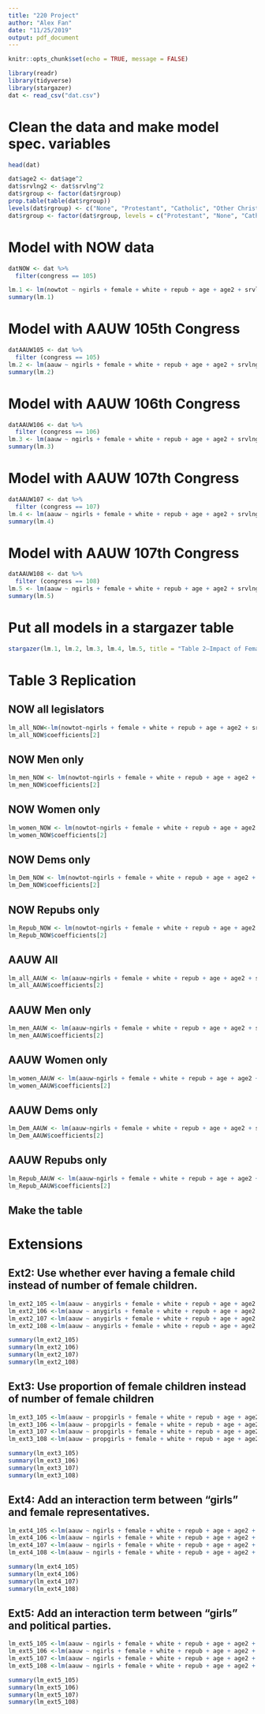 ```yaml
---
title: "220 Project"
author: "Alex Fan"
date: "11/25/2019"
output: pdf_document
---
```


```r
knitr::opts_chunk$set(echo = TRUE, message = FALSE)
```

```r
library(readr)
library(tidyverse)
library(stargazer)
dat <- read_csv("dat.csv")
```

# Clean the data and make model spec. variables
```r
head(dat)

dat$age2 <- dat$age^2
dat$srvlng2 <- dat$srvlng^2
dat$rgroup <- factor(dat$rgroup)
prop.table(table(dat$rgroup))
levels(dat$rgroup) <- c("None", "Protestant", "Catholic", "Other Christian", "Other religion")
dat$rgroup <- factor(dat$rgroup, levels = c("Protestant", "None", "Catholic", "Other Christian", "Other religion"))

```

# Model with NOW data
```r
datNOW <- dat %>%
  filter(congress == 105)

lm.1 <- lm(nowtot ~ ngirls + female + white + repub + age + age2 + srvlng + srvlng2 + rgroup + demvote + factor(totchi) + factor(region), data = datNOW)
summary(lm.1)
```

# Model with AAUW 105th Congress
```r
datAAUW105 <- dat %>%
  filter (congress == 105)
lm.2 <- lm(aauw ~ ngirls + female + white + repub + age + age2 + srvlng + srvlng2 + rgroup + demvote + factor(totchi) + factor(region), data = datAAUW105)
summary(lm.2)
```

# Model with AAUW 106th Congress
```r
datAAUW106 <- dat %>%
  filter (congress == 106)
lm.3 <- lm(aauw ~ ngirls + female + white + repub + age + age2 + srvlng + srvlng2 + rgroup + demvote + factor(totchi) + factor(region), data = datAAUW106)
summary(lm.3)
```

# Model with AAUW 107th Congress
```r
datAAUW107 <- dat %>%
  filter (congress == 107)
lm.4 <- lm(aauw ~ ngirls + female + white + repub + age + age2 + srvlng + srvlng2 + rgroup + demvote + factor(totchi) + factor(region), data = datAAUW107)
summary(lm.4)
```

# Model with AAUW 107th Congress
```r
datAAUW108 <- dat %>%
  filter (congress == 108)
lm.5 <- lm(aauw ~ ngirls + female + white + repub + age + age2 + srvlng + srvlng2 + rgroup + demvote + factor(totchi) + factor(region), data = datAAUW108)
summary(lm.5)
```

# Put all models in a stargazer table
```r
stargazer(lm.1, lm.2, lm.3, lm.4, lm.5, title = "Table 2—Impact of Female Children on Legislator Voting on Women’s Issues")
```

\begin{table}[!htbp] \centering 
  \caption{Replication of Table 2—Impact of Female Children on Legislator Voting on Women’s Issues} 
  \label{} 
\begin{tabular}{@{\extracolsep{5pt}}lccccc} 
\\[-1.8ex]\hline 
\hline \\[-1.8ex] 
 & \multicolumn{5}{c}{\textit{Dependent variable:}} \\ 
\cline{2-6} 
\\[-1.8ex] & NOW & \multicolumn{4}{c}{AAUW} \\ 
\\[-1.8ex] & 105th & 105th & 106th & 107th & 108th \\ 
\\[-1.8ex] & (1) & (2) & (3) & (4) & (5)\\ 
\hline \\[-1.8ex] 
 Number of female children & 2.300$^{**}$ & 2.385$^{**}$ & 1.688 & 2.421$^{**}$ & 2.250$^{*}$ \\ 
  & (1.038) & (1.124) & (1.136) & (1.092) & (1.145) \\ 
  & & & & & \\ 
 Female & 10.838$^{***}$ & 9.194$^{***}$ & 10.440$^{***}$ & 7.564$^{***}$ & 6.909$^{**}$ \\ 
  & (2.690) & (2.910) & (2.881) & (2.618) & (2.730) \\ 
  & & & & & \\ 
 White & 1.860 & 0.144 & 2.594 & $-$2.626 & 1.939 \\ 
  & (3.451) & (3.676) & (3.833) & (3.150) & (3.211) \\ 
  & & & & & \\ 
 Republican & $-$44.903$^{***}$ & $-$60.468$^{***}$ & $-$55.927$^{***}$ & $-$63.216$^{***}$ & $-$63.932$^{***}$ \\ 
  & (2.109) & (2.280) & (2.335) & (2.120) & (2.436) \\ 
  & & & & & \\ 
 Age & 0.661 & 0.854 & 2.034$^{**}$ & 1.298 & 2.300$^{***}$ \\ 
  & (0.800) & (0.860) & (0.902) & (0.799) & (0.860) \\ 
  & & & & & \\ 
 Age squared & $-$0.006 & $-$0.006 & $-$0.018$^{**}$ & $-$0.012 & $-$0.021$^{**}$ \\ 
  & (0.008) & (0.008) & (0.009) & (0.007) & (0.008) \\ 
  & & & & & \\ 
 Service Length & 0.235 & $-$0.208 & $-$0.726$^{*}$ & $-$0.100 & $-$0.139 \\ 
  & (0.300) & (0.324) & (0.380) & (0.346) & (0.327) \\ 
  & & & & & \\ 
 Service length squared & $-$0.009 & 0.004 & 0.025$^{*}$ & $-$0.0002 & 0.004 \\ 
  & (0.010) & (0.011) & (0.013) & (0.011) & (0.010) \\ 
  & & & & & \\ 
 No religion & 7.262 & 5.671 & 5.353 & 7.027 & $-$7.137 \\ 
  & (7.022) & (7.606) & (7.791) & (7.176) & (7.499) \\ 
  & & & & & \\ 
 Catholic & $-$3.974$^{**}$ & $-$4.505$^{**}$ & $-$2.277 & $-$4.016$^{**}$ & $-$5.468$^{***}$ \\ 
  & (1.941) & (2.091) & (2.129) & (1.987) & (2.077) \\ 
  & & & & & \\ 
 Other Christian & 0.769 & 3.204 & 1.690 & 1.646 & 3.874 \\ 
  & (4.600) & (4.983) & (4.912) & (4.491) & (4.684) \\ 
  & & & & & \\ 
 Other religion & 10.866$^{***}$ & 9.683$^{**}$ & 11.890$^{***}$ & 10.286$^{***}$ & 3.156 \\ 
  & (3.752) & (4.047) & (4.343) & (3.785) & (3.959) \\ 
  & & & & & \\ 
 Democratic vote share in district & 84.158$^{***}$ & 62.148$^{***}$ & 57.437$^{***}$ & 56.206$^{***}$ & 66.950$^{***}$ \\ 
  & (10.869) & (11.568) & (12.018) & (9.092) & (10.889) \\ 
  & & & & & \\ 
\hline \\[-1.8ex] 
N & 430 & 434 & 434 & 434 & 433 \\ 
\hline 
\hline \\[-1.8ex] 
\textit{Note:}  & \multicolumn{5}{r}{$^{*}$p$<$0.1; $^{**}$p$<$0.05; $^{***}$p$<$0.01} \\ 
\end{tabular} 
\end{table}

# Table 3 Replication
## NOW all legislators
```r
lm_all_NOW<-lm(nowtot~ngirls + female + white + repub + age + age2 + srvlng + srvlng2+ rgroup + demvote + factor(totchi) + factor(region),data=datNOW)
lm_all_NOW$coefficients[2]
```

## NOW Men only
```r
lm_men_NOW <- lm(nowtot~ngirls + female + white + repub + age + age2 + srvlng + srvlng2+ rgroup + demvote + factor(totchi) + factor(region),data=datNOW, subset=female==0)
lm_men_NOW$coefficients[2]
```

## NOW Women only
```r
lm_women_NOW <- lm(nowtot~ngirls + female + white + repub + age + age2 + srvlng + srvlng2+ rgroup + demvote + factor(totchi) + factor(region),data=datNOW, subset=female==1)
lm_women_NOW$coefficients[2]
```

## NOW Dems only
```r
lm_Dem_NOW <- lm(nowtot~ngirls + female + white + repub + age + age2 + srvlng + srvlng2+ rgroup + demvote + factor(totchi) + factor(region),data=datNOW, subset=repub==0)
lm_Dem_NOW$coefficients[2]
```

## NOW Repubs only
```r
lm_Repub_NOW <- lm(nowtot~ngirls + female + white + repub + age + age2 + srvlng + srvlng2+ rgroup + demvote + factor(totchi) + factor(region),data=datNOW, subset=repub==1)
lm_Repub_NOW$coefficients[2]
```

## AAUW All
```r
lm_all_AAUW <- lm(aauw~ngirls + female + white + repub + age + age2 + srvlng + srvlng2+ rgroup + demvote + factor(totchi) + factor(region),data=datAAUW105)
lm_all_AAUW$coefficients[2]
```

## AAUW Men only
```r
lm_men_AAUW <- lm(aauw~ngirls + female + white + repub + age + age2 + srvlng + srvlng2+ rgroup + demvote + factor(totchi) + factor(region),data=datAAUW105, subset = female == 0)
lm_men_AAUW$coefficients[2]
```

## AAUW Women only
```r
lm_women_AAUW <- lm(aauw~ngirls + female + white + repub + age + age2 + srvlng + srvlng2+ rgroup + demvote + factor(totchi) + factor(region),data=datAAUW105, subset = female == 1)
lm_women_AAUW$coefficients[2]
```

## AAUW Dems only
```r
lm_Dem_AAUW <- lm(aauw~ngirls + female + white + repub + age + age2 + srvlng + srvlng2+ rgroup + demvote + factor(totchi) + factor(region),data=datAAUW105, subset = repub == 0)
lm_Dem_AAUW$coefficients[2]
```

## AAUW Repubs only
```r
lm_Repub_AAUW <- lm(aauw~ngirls + female + white + repub + age + age2 + srvlng + srvlng2+ rgroup + demvote + factor(totchi) + factor(region),data=datAAUW105, subset = repub == 1)
lm_Repub_AAUW$coefficients[2]
```

## Make the table

\begin{table}[!htbp] \centering 
  \caption{Replication of Table 3—Impact of Female Children on Legislator Voting on Women’s Issues, by Legislator Gender and Party} 
  \label{} 
  \textit{(Each cell presents the coefficient on number of daughters from a different regression)}
\begin{tabular}{lccccc} 
\\[-1.8ex]\hline 
\hline \\[-1.8ex] 
& & \multicolumn{2}{c}{\textit{Gender}} & \multicolumn{2}{c}{\textit{Party}} \\ 
\\[-1.8ex] Data Source & All Legislators & Men & Women & Democrats & Republicans \\ 
\hline \\[-1.8ex] 
 NOW, 105th Congress & 2.3$^{**}$ & 2.48$^{**}$ & -1.67 & 2.93$^{*}$ & 1.28$^{*}$ \\ 
  & (1.04) & (1.09) & (5.64) & (1.6) & (1.32) \\ 
  & [430] & [382] & [48] & [204] & [226] \\
  & & & & & \\ 
 AAUW, 105th Congress & 2.38$^{**}$ & 2.49$^{**}$ & -3.9 & 2.22 & 1.83 \\ 
  & (1.12) & (1.17) & (6.41) & (1.44) & (1.56) \\ 
  & [434] & [386] & [48] & [207] & [227] \\
  & & & & & \\ 
\hline 
\hline \\[-1.8ex] 
\textit{Note:}  & \multicolumn{5}{r}{$^{*}$p$<$0.1; $^{**}$p$<$0.05; $^{***}$p$<$0.01} \\ 
\end{tabular} 
\end{table}

# Extensions

## Ext2: Use whether ever having a female child instead of number of female children.
```r
lm_ext2_105 <-lm(aauw ~ anygirls + female + white + repub + age + age2 + srvlng + srvlng2 + rgroup + demvote + factor(totchi) + factor(region) , data = datAAUW105)
lm_ext2_106 <-lm(aauw ~ anygirls + female + white + repub + age + age2 + srvlng + srvlng2 + rgroup + demvote + factor(totchi) + factor(region) , data = datAAUW106)
lm_ext2_107 <-lm(aauw ~ anygirls + female + white + repub + age + age2 + srvlng + srvlng2 + rgroup + demvote + factor(totchi) + factor(region) , data = datAAUW107)
lm_ext2_108 <-lm(aauw ~ anygirls + female + white + repub + age + age2 + srvlng + srvlng2 + rgroup + demvote + factor(totchi) + factor(region) , data = datAAUW108)

summary(lm_ext2_105)
summary(lm_ext2_106)
summary(lm_ext2_107)
summary(lm_ext2_108)
```

## Ext3: Use proportion of female children instead of number of female children
```r
lm_ext3_105 <-lm(aauw ~ propgirls + female + white + repub + age + age2 + srvlng + srvlng2 + rgroup + demvote + factor(totchi) + factor(region) , data = datAAUW105)
lm_ext3_106 <-lm(aauw ~ propgirls + female + white + repub + age + age2 + srvlng + srvlng2 + rgroup + demvote + factor(totchi) + factor(region) , data = datAAUW106)
lm_ext3_107 <-lm(aauw ~ propgirls + female + white + repub + age + age2 + srvlng + srvlng2 + rgroup + demvote + factor(totchi) + factor(region) , data = datAAUW107)
lm_ext3_108 <-lm(aauw ~ propgirls + female + white + repub + age + age2 + srvlng + srvlng2 + rgroup + demvote + factor(totchi) + factor(region) , data = datAAUW108)

summary(lm_ext3_105)
summary(lm_ext3_106)
summary(lm_ext3_107)
summary(lm_ext3_108)
```

## Ext4: Add an interaction term between “girls” and female representatives.
```r
lm_ext4_105 <-lm(aauw ~ ngirls + female + white + repub + age + age2 + srvlng + srvlng2 + rgroup + demvote + ngirls*female + factor(totchi) + factor(region) , data = datAAUW105)
lm_ext4_106 <-lm(aauw ~ ngirls + female + white + repub + age + age2 + srvlng + srvlng2 + rgroup + demvote + ngirls*female + factor(totchi) + factor(region) , data = datAAUW106)
lm_ext4_107 <-lm(aauw ~ ngirls + female + white + repub + age + age2 + srvlng + srvlng2 + rgroup + demvote + ngirls*female + factor(totchi) + factor(region) , data = datAAUW107)
lm_ext4_108 <-lm(aauw ~ ngirls + female + white + repub + age + age2 + srvlng + srvlng2 + rgroup + demvote + ngirls*female + factor(totchi) + factor(region) , data = datAAUW108)

summary(lm_ext4_105)
summary(lm_ext4_106)
summary(lm_ext4_107)
summary(lm_ext4_108)
```

## Ext5: Add an interaction term between “girls” and political parties.
```r
lm_ext5_105 <-lm(aauw ~ ngirls + female + white + repub + age + age2 + srvlng + srvlng2 + rgroup + demvote + ngirls*repub + factor(totchi) + factor(region) , data = datAAUW105)
lm_ext5_106 <-lm(aauw ~ ngirls + female + white + repub + age + age2 + srvlng + srvlng2 + rgroup + demvote + ngirls*repub + factor(totchi) + factor(region) , data = datAAUW106)
lm_ext5_107 <-lm(aauw ~ ngirls + female + white + repub + age + age2 + srvlng + srvlng2 + rgroup + demvote + ngirls*repub + factor(totchi) + factor(region) , data = datAAUW107)
lm_ext5_108 <-lm(aauw ~ ngirls + female + white + repub + age + age2 + srvlng + srvlng2 + rgroup + demvote + ngirls*repub + factor(totchi) + factor(region) , data = datAAUW108)

summary(lm_ext5_105)
summary(lm_ext5_106)
summary(lm_ext5_107)
summary(lm_ext5_108)
```